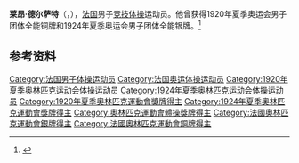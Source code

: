 {{NoteTA|G1=Sports}}
'''莱昂·德尔萨特'''（{{lang-fr|Léon Delsarte}}，{{bd|1893年|11月19日|1963年|1月24日}}），[[法国|法国]]男子[[竞技体操|竞技体操]]运动员。他曾获得1920年夏季奥运会男子团体全能铜牌和1924年夏季奥运会男子团体全能银牌。<ref>{{Cite web|title=Léon DELSARTE|url=https://www.olympic.org/leon-delsarte|accessdate=2021-03-26|work=International Olympic Committee}}</ref>

== 参考资料 ==
{{reflist}}

{{Authority control}}
{{DEFAULTSORT:Delsarte, Léon}}
[[Category:法国男子体操运动员|Category:法国男子体操运动员]]
[[Category:法国奥运体操运动员|Category:法国奥运体操运动员]]
[[Category:1920年夏季奥林匹克运动会体操运动员|Category:1920年夏季奥林匹克运动会体操运动员]]
[[Category:1924年夏季奥林匹克运动会体操运动员|Category:1924年夏季奥林匹克运动会体操运动员]]
[[Category:1920年夏季奧林匹克運動會獎牌得主|Category:1920年夏季奧林匹克運動會獎牌得主]]
[[Category:1924年夏季奧林匹克運動會獎牌得主|Category:1924年夏季奧林匹克運動會獎牌得主]]
[[Category:奧林匹克運動會體操獎牌得主|Category:奧林匹克運動會體操獎牌得主]]
[[Category:法國奧林匹克運動會銀牌得主|Category:法國奧林匹克運動會銀牌得主]]
[[Category:法國奧林匹克運動會銅牌得主|Category:法國奧林匹克運動會銅牌得主]]